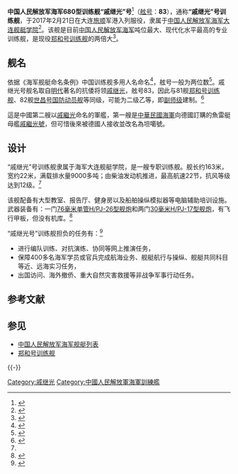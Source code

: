 {{軍艦模板
|圖片=[[File:PLANS_Qi_Jiguanɡ_83_(ship,_2017)_20190621.jpg|280px]]
|照片說明=中国海军"戚继光"号训练舰
|圖片2= 
|照片說明2= 
|名稱=“戚继光”号训练舰 [[File:Naval_Ensign_of_the_People's_Republic_of_China.svg|30px]]
|艦種= 訓練船
|艦名= [[戚继光|戚继光]]
|擁有國={{PRC}}
|艦級= 
|代號= 83
|前型=
|次型=
|同型=
|數量= 1
|製造=
|下訂=
|造價=  
|動工= 
|下水=
|服役=2017年2月21日
|退役= 
|結局= 
|除籍= 
|狀態=現役
|綽號=
|榮譽=
|排水=
|標準=
|滿載=9000吨
|長度=163米
|闊度=22米
|吃水= 
|極速=22节
|鍋爐=
|引擎=柴油机
|燃料= 
|出力= 
|續航= 
|乘員= 
|裝甲= 
|裝備=一门[[H/PJ-26型单管76毫米舰炮|76毫米单管H/PJ-26型舰炮]]<br />两门[[H/PJ-17型单管30毫米舰炮|30毫米H/PJ-17型舰炮]]
|射控裝置=
|偵搜設備=
|電戰系統=
|電子設備=
|飛行= 
|艦載機= 
|其它=
}}

'''中国人民解放军海军680型训练舰“戚继光”号'''<ref>{{Cite web |url=http://www.haijun360.com/news/QTFZCZ/2017/227/1722714182KK3I4H6J578BJ29K26H2.html |title=680型训练舰戚继光号 |access-date=2018-04-29 |archive-date=2019-11-02 |archive-url=https://web.archive.org/web/20191102133915/http://www.haijun360.com/news/QTFZCZ/2017/227/1722714182KK3I4H6J578BJ29K26H2.html |dead-url=no }}</ref>（[[舷号|舷号]]：'''83'''），通称'''“戚继光”号训练舰'''，于2017年2月21日在大连[[旅顺|旅顺]]军港入列服役，隶属于[[中国人民解放军海军|中国人民解放军海军]][[大连舰艇学院|大连舰艇学院]]<ref>{{cite news |title=外媒揭秘中国“戚继光”号训练舰：彰显全球海军雄心 |url=http://mil.youth.cn/djbd/201702/t20170225_9172335.htm |accessdate=2017-03-02 |website=中国青年网 |publisher=参考军事 |date=2017-02-25 |archive-url=https://web.archive.org/web/20170303042740/http://mil.youth.cn/djbd/201702/t20170225_9172335.htm |archive-date=2017-03-03 |dead-url=yes }}</ref>。该舰是目前[[中国人民解放军海军|中国人民解放军海军]]吨位最大、现代化水平最高的专业训练舰，是现役[[郑和号训练舰|郑和号训练舰]]的两倍大<ref>{{cite news |title = 组图：厉害了 海军新型训练舰“戚继光号”入列 |url = http://mil.qq.com/a/20170221/034582.htm#p=1 |accessdate = 2017-02-23 |website = 腾讯新闻 |archive-date = 2018-04-29 |archive-url = https://web.archive.org/web/20180429092416/http://mil.qq.com/a/20170221/034582.htm#p=1 |dead-url = no }}</ref>。

== 舰名 ==
{{see also|中国人民解放军海军舰艇列表#分类与命名|l1=中国军舰命名原则}}

依据《海军舰艇命名条例》中国训练舰多用人名命名<ref>{{cite web |title=保姆也有就差新航母了！中国新综合保障舰亮相 |url=http://mil.youth.cn/jmsj/201612/t20161221_8968252_4.htm |website=中国青年网 |publisher=新浪军事 |accessdate=2017-01-23 |date=2016-12-21 |archive-url=https://web.archive.org/web/20170202011859/http://mil.youth.cn/jmsj/201612/t20161221_8968252_4.htm |archive-date=2017-02-02 |dead-url=yes }}</ref>，舷号一般为两位数<ref>{{cite web|author=华英豪|title=这一中国海军船舶开工 或新型航母即将出现|url=http://www.armystar.com/mingjiaguandian/2016-08-26_43464.html|website=环球军事网|accessdate=2017-01-24|date=2016-08-26|deadurl=yes|archiveurl=https://web.archive.org/web/20170202061016/http://www.armystar.com/mingjiaguandian/2016-08-26_43464.html|archivedate=2017-02-02}}</ref>。戚继光号舰名取自[[明代|明代]]著名的抗倭将领[[戚继光|戚继光]]，舷号83，因此与81舰[[郑和号训练舰|郑和号训练舰]]、82舰[[世昌号国防动员舰|世昌号国防动员舰]]等同级，可能为二级乙等，即[[副师级|副师级]]建制。<ref>{{cite web |title = 从邓世昌到戚继光 为啥这7人名字能命名中国舰艇(图) |url = http://cfcnews.com/132471 |website = 新华侨网 |accessdate = 2017-03-02 |date = 2017-02-23 |archive-url = https://web.archive.org/web/20170303045236/http://cfcnews.com/132471 |archive-date = 2017-03-03 |dead-url = yes }}</ref>

這是中國第二艘以[[戚繼光|戚繼光]]命名的軍艦，第一艘是[[中華民國海軍|中華民國海軍]]向德國訂購的魚雷艇母艦[[坦噶號魚雷艇母艦|戚繼光號]]，但可惜後來被德國人接收並改名為坦噶號。

==设计==
“戚继光”号训练舰隶属于海军大连舰艇学院，是一艘专职训练舰。舰长约163米，宽约22米，满载排水量9000多吨；由柴油发动机推进，最高航速22节，抗风等级达到12级。<ref name=huanqiu/>

该舰配备有大型教室、报告厅、健身房以及船舶操纵模拟器等电脑辅助培训设施。武器装备有：一门[[H/PJ-26型单管76毫米舰炮|76毫米单管H/PJ-26型舰炮]]和两门[[H/PJ-17型单管30毫米舰炮|30毫米H/PJ-17型舰炮]]，有飞行甲板，但没有机库。<ref>{{cite news |author = Andrew Tate |title = PLAN commissions new oceangoing training ship |url = http://www.janes.com/article/68194/plan-commissions-new-oceangoing-training-ship |accessdate = 2017-03-02 |journal = IHS Jane's Defence Weekly |date = 2017-02-23 |archive-date = 2017-10-08 |archive-url = https://web.archive.org/web/20171008225932/http://www.janes.com/article/68194/plan-commissions-new-oceangoing-training-ship |dead-url = no }}</ref>

“戚继光号”训练舰担负的任务有：<ref name="huanqiu">{{cite news |title = 外媒：戚继光号训练舰彰显中国世界级海军雄心 |url = http://mil.huanqiu.com/observation/2017-02/10202564.html |accessdate = 2017-03-02 |via = [[环球网|环球网]] |journal = [[简氏防务周刊|简氏防务周刊]] |date = 2017-02-26 |archive-date = 2019-05-19 |archive-url = https://web.archive.org/web/20190519103933/http://mil.huanqiu.com/observation/2017-02/10202564.html |dead-url = no }}</ref>
* 进行编队训练、对抗演练、协同等网上推演任务，
* 保障400多名海军学员或官兵完成航海业务、舰艇航行与操纵、舰艇共同科目等近、远海实习任务，
* 出国访问、海外撤侨、重大自然灾害救援等非战争军事行动任务。

== 参考文献 ==
{{Reflist|35em}}

== 参见 ==
{{Portal box|中华人民共和国|海军}}
* [[中国人民解放军海军舰艇列表|中国人民解放军海军舰艇列表]]
* [[郑和号训练舰|郑和号训练舰]]

{{-}}
{{中国人民解放军海军舰艇}}
[[Category:戚继光|Category:戚继光]]
[[Category:中國人民解放軍海軍訓練艦|Category:中國人民解放軍海軍訓練艦]]